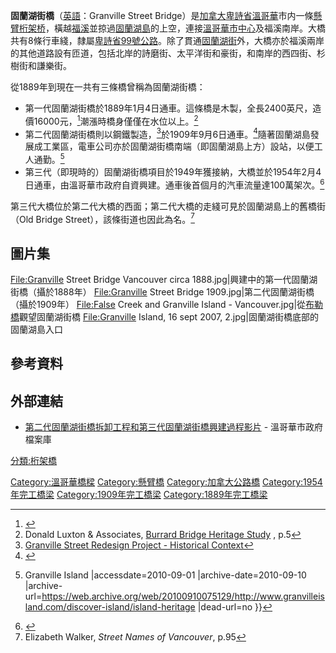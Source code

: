 {{Link style|time=2015-12-13T12:57:22+00:00}}
{{Infobox_Bridge
|bridge_name=固蘭湖街橋
|native_name=Granville Street Bridge
|image=Granville Street Bridge 2018.jpg
|image_size=250
|caption=
|official_name=
|carries=[[固蘭湖街|固蘭湖街]] / [[卑詩省99號公路|卑詩省99號公路]]<br>（8條行車綫）
|crosses=[[福溪_(溫哥華)|福溪]]
|locale=[[加拿大|加拿大]][[卑詩省|卑詩省]][[溫哥華|溫哥華]]
|maint=
|id=
|design=懸臂桁架橋
|mainspan      = 
|length        = 
|width=
|height=
|load=
|clearance=
|below=
|aadtraffic=
|traffic=
|designed_by=
|begin=
|complete=
|open=1954年2月4日
|closed=
|destruction=
|toll=
|also_known_as=
|map_cue=
|map_image=
|map_text=
|map_width=
|coordinates={{Coord|49.272551|N|123.133049|W|display=inline,title}}
|lat=
|long=
|extra=
}}
'''固蘭湖街橋'''（[[英語|英語]]：Granville Street Bridge）是[[加拿大|加拿大]][[卑詩省|卑詩省]][[溫哥華|溫哥華]]市内一條[[:en:cantilever_bridge|懸臂]][[桁架桥|桁架桥]]，橫越[[福溪_(溫哥華)|福溪]]並掠過[[固蘭湖島|固蘭湖島]]的上空，連接[[溫哥華市中心|溫哥華市中心]]及福溪南岸。大橋共有8條行車綫，隸屬[[卑詩省99號公路|卑詩省99號公路]]。除了貫通[[固蘭湖街|固蘭湖街]]外，大橋亦於福溪兩岸的其他道路設有匝道，包括北岸的詩磨街、太平洋街和豪街，和南岸的西四街、杉樹街和謙樂街。

從1889年到現在一共有三條橋曾稱為固蘭湖街橋：
*第一代固蘭湖街橋於1889年1月4日通車。這條橋是木製，全長2400英尺，造價16000元，<ref>{{Cite web |url=http://www.vancouverhistory.ca/1889.htm |title=History of Vancouver - Year 1889 |accessdate=2010-09-01 |archive-date=2010-12-02 |archive-url=https://web.archive.org/web/20101202031713/http://vancouverhistory.ca/1889.htm |dead-url=yes }}</ref>潮漲時橋身僅僅在水位以上。<ref>Donald Luxton & Associates, [http://vancouver.ca/engsvcs/streets/bridges/documents/burrardheritagestudy_july2008.pdf Burrard Bridge Heritage Study] {{Wayback|url=http://vancouver.ca/engsvcs/streets/bridges/documents/burrardheritagestudy_july2008.pdf |date=20111116045045 }}, p.5</ref>
*第二代固蘭湖街橋則以鋼鐵製造，<ref>[http://vancouver.ca/commsvcs/currentplanning/granvilleredesign/08jan23display/display03.pdf Granville Street Redesign Project - Historical Context]</ref>於1909年9月6日通車。<ref>{{Cite web |url=http://www.vancouverhistory.ca/chronology6.htm |title=The History of Metropolitan Vancouver - 1909 Chronology |accessdate=2010-09-01 |archive-date=2010-07-30 |archive-url=https://web.archive.org/web/20100730001357/http://www.vancouverhistory.ca/chronology6.htm |dead-url=no }}</ref>隨著固蘭湖島發展成工業區，電車公司亦於固蘭湖街橋南端（即固蘭湖島上方）設站，以便工人通勤。<ref name="GIheritage">{{Cite web |url=http://www.granvilleisland.com/discover-island/island-heritage |title=Island Heritage {{!}} Granville Island |accessdate=2010-09-01 |archive-date=2010-09-10 |archive-url=https://web.archive.org/web/20100910075129/http://www.granvilleisland.com/discover-island/island-heritage |dead-url=no }}</ref>
*第三代（即現時的）固蘭湖街橋項目於1949年獲接納，大橋並於1954年2月4日通車，由溫哥華市政府自資興建。通車後首個月的汽車流量達100萬架次。<ref>{{Cite web |url=http://www.vancouverhistory.ca/chronology1954.htm |title=The History of Metropolitan Vancouver - 1954 Chronology |accessdate=2010-09-01 |archive-date=2010-07-30 |archive-url=https://web.archive.org/web/20100730001058/http://www.vancouverhistory.ca/chronology1954.htm |dead-url=yes }}</ref>

第三代大橋位於第二代大橋的西面；第二代大橋的走綫可見於固蘭湖島上的舊橋街（Old Bridge Street），該條街道也因此為名。<ref>Elizabeth Walker, ''Street Names of Vancouver'', p.95</ref>

==圖片集==
<gallery>
File:Granville Street Bridge Vancouver circa 1888.jpg|興建中的第一代固蘭湖街橋（攝於1888年）
File:Granville Street Bridge 1909.jpg|第二代固蘭湖街橋（攝於1909年）
File:False Creek and Granville Island - Vancouver.jpg|從[[布勒橋|布勒橋]]觀望固蘭湖街橋
File:Granville Island, 16 sept 2007, 2.jpg|固蘭湖街橋底部的固蘭湖島入口
</gallery>

==參考資料==
{{reflist|2}}

==外部連結==
{{commonscat|Granville Street Bridge}}

*[http://vancouver.ca/ctyclerk/archives/webpubhtml/qbes/MovingImages/MI-002.htm 第二代固蘭湖街橋拆卸工程和第三代固蘭湖街橋興建過程影片] {{Wayback|url=http://vancouver.ca/ctyclerk/archives/webpubhtml/qbes/MovingImages/MI-002.htm |date=20191205212121 }} - 溫哥華市政府檔案庫

[[Category:溫哥華橋樑|Category:溫哥華橋樑]]
[[分類:桁架橋|分類:桁架橋]]
[[Category:懸臂橋|Category:懸臂橋]]
[[Category:加拿大公路橋|Category:加拿大公路橋]]
[[Category:1954年完工橋梁|Category:1954年完工橋梁]]
[[Category:1909年完工橋梁|Category:1909年完工橋梁]]
[[Category:1889年完工橋梁|Category:1889年完工橋梁]]